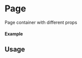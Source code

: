 

<Meta of={Page} title="Page" />

# Page

Page container with different props

#### Example

<Canvas of={Page.Fixed} />

## Usage

```ts
import {Page} from "aran-ui";

const Example = () => {
  return (
      <Page />
  );
};

export default Example;
```

